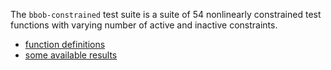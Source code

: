 The `bbob-constrained` test suite is a suite of 54 nonlinearly constrained test functions
with varying number of active and inactive constraints.

- [function definitions](http://numbbo.github.io/coco-doc/bbob-constrained/functions.pdf)
- [some available results](https://numbbo.github.io/ppdata-archive)

